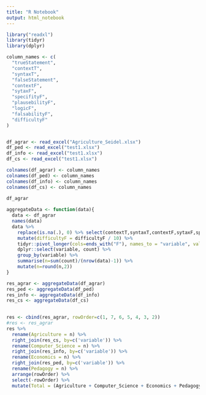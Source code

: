 ```yaml
---
title: "R Notebook"
output: html_notebook
---
```




```r
library("readxl")
library(tidyr)
library(dplyr)

```


```r
column_names <- c(
  "trueStatement",
  "contextT",
  "syntaxT",
  "falseStatement",
  "contextF",
  "sytaxF",        
  "specifityF",
  "plausebilityF",
  "logicF",
  "falsabilityF",
  "difficultyF"
)


df_agrar <- read_excel("Agriculture_Seidel.xlsx")
df_ped <- read_excel("test1.xlsx")
df_info <- read_excel("test1.xlsx")
df_cs <- read_excel("test1.xlsx")

colnames(df_agrar) <- column_names
colnames(df_ped) <- column_names
colnames(df_info) <- column_names
colnames(df_cs) <- column_names
 
df_agrar 
```
```r

aggregateData <- function(data){
  data <- df_agrar
  names(data)
  data %>% 
    replace(is.na(.), 0) %>% select(contextT,syntaxT,contextF,sytaxF,specifityF,plausebilityF,logicF,falsabilityF,difficultyF) %>%
    mutate(difficultyF = difficultyF / 10) %>%
    tidyr::pivot_longer(cols=ends_with("F"), names_to = "variable", values_to = "count") %>%
    dplyr::select(variable, count) %>%
    group_by(variable) %>%
    summarise(n=sum(count)/(nrow(data)-1)) %>%
    mutate(n=round(n,2))
}

res_agrar <- aggregateData(df_agrar)
res_ped <- aggregateData(df_ped)
res_info <- aggregateData(df_info)
res_cs <- aggregateData(df_cs)
  
```

```r

res <- cbind(res_agrar, rowOrder=c(1, 7, 6, 5, 4, 3, 2))
#res <- res_agrar
res %>% 
  rename(Agriculture = n) %>%
  right_join(res_cs, by=c('variable')) %>%
  rename(Computer_Science = n) %>%
  right_join(res_info, by=c('variable')) %>%
  rename(Economics = n) %>%
  right_join(res_ped, by=c('variable')) %>%
  rename(Pedagogy = n) %>%
  arrange(rowOrder) %>% 
  select(-rowOrder) %>%
  mutate(Total = (Agriculture + Computer_Science + Economics + Pedagogy) / 4)

```

